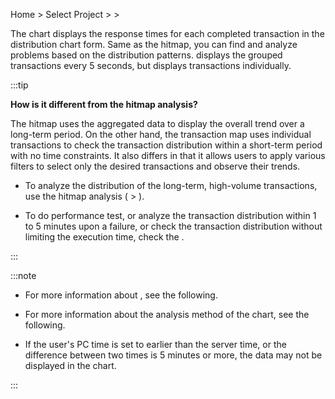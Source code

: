 Home &gt; Select Project &gt; <Cmdname sid="dashboard" className="uitext" /> &gt; <Cmdname sid="transaction_map" className="uitext" />

The <Cmdname sid="transaction_map" className="uitext" /> chart displays the response times for each completed transaction in the distribution chart form. Same as the hitmap, you can find and analyze problems based on the distribution patterns. <Cmdname sid="hitmap" className="uitext" /> displays the grouped transactions every 5 seconds, but <Cmdname sid="transaction_map" className="uitext" /> displays transactions individually.

<ImgLang img='dashboard-transaction-map.png' desc='Transaction map' />

:::tip 

**How is it different from the hitmap analysis?**

The hitmap uses the aggregated data to display the overall trend over a long-term period. On the other hand, the transaction map uses individual transactions to check the transaction distribution within a short-term period with no time constraints. It also differs in that it allows users to apply various filters to select only the desired transactions and observe their trends.

- To analyze the distribution of the long-term, high-volume transactions, use the hitmap analysis (<Cmdname sid="analysis" className="uitext" /> &gt; <Cmdname sid="hitmap" className="uitext" />).

- To do performance test, or analyze the transaction distribution within 1 to 5 minutes upon a failure, or check the transaction distribution without limiting the execution time, check the <Cmdname sid="transaction_map" className="uitext" />.

:::

:::note

- For more information about <Cmdname sid="hitmap" className="uitext" />, see <Link to="trs-view">the following</Link>.

- For more information about the analysis method of the <Cmdname sid="hitmap_transaction" className="uitext" /> chart, see <Link to="../best-practice-guides/about-apm-hitmap-class">the following</Link>.

- If the user's PC time is set to earlier than the server time, or the difference between two times is 5 minutes or more, the data may not be displayed in the chart.

:::
